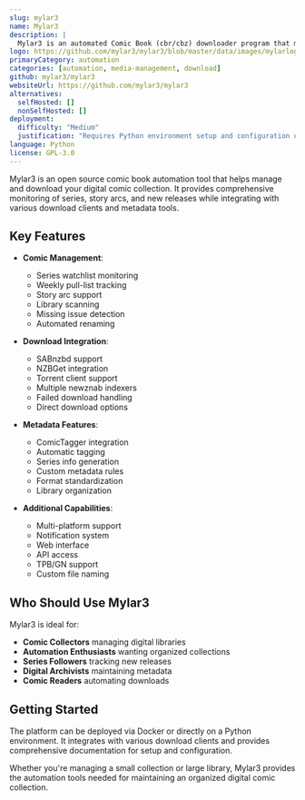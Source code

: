 ```yaml
---
slug: mylar3
name: Mylar3
description: |
  Mylar3 is an automated Comic Book (cbr/cbz) downloader program that monitors and downloads comics from NZB and torrent sources, with support for story arcs, metadata tagging, and library management.
logo: https://github.com/mylar3/mylar3/blob/master/data/images/mylarlogo.png
primaryCategory: automation
categories: [automation, media-management, download]
github: mylar3/mylar3
websiteUrl: https://github.com/mylar3/mylar3
alternatives:
  selfHosted: []
  nonSelfHosted: []
deployment:
  difficulty: "Medium"
  justification: "Requires Python environment setup and configuration of download clients. Multiple components need to be managed."
language: Python
license: GPL-3.0
---
```


Mylar3 is an open source comic book automation tool that helps manage and download your digital comic collection. It provides comprehensive monitoring of series, story arcs, and new releases while integrating with various download clients and metadata tools.

## Key Features

- **Comic Management**:

  - Series watchlist monitoring
  - Weekly pull-list tracking
  - Story arc support
  - Library scanning
  - Missing issue detection
  - Automated renaming

- **Download Integration**:

  - SABnzbd support
  - NZBGet integration
  - Torrent client support
  - Multiple newznab indexers
  - Failed download handling
  - Direct download options

- **Metadata Features**:

  - ComicTagger integration
  - Automatic tagging
  - Series info generation
  - Custom metadata rules
  - Format standardization
  - Library organization

- **Additional Capabilities**:
  - Multi-platform support
  - Notification system
  - Web interface
  - API access
  - TPB/GN support
  - Custom file naming

## Who Should Use Mylar3

Mylar3 is ideal for:

- **Comic Collectors** managing digital libraries
- **Automation Enthusiasts** wanting organized collections
- **Series Followers** tracking new releases
- **Digital Archivists** maintaining metadata
- **Comic Readers** automating downloads

## Getting Started

The platform can be deployed via Docker or directly on a Python environment. It integrates with various download clients and provides comprehensive documentation for setup and configuration.

Whether you're managing a small collection or large library, Mylar3 provides the automation tools needed for maintaining an organized digital comic collection.
